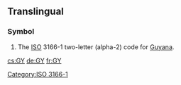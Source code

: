 {{also|gy|Gy|.gy}}
==Translingual==

===Symbol===
{{head|mul|symbol}}
# The [[ISO]] 3166-1 two-letter (alpha-2) code for [[Guyana]].

[[Category:ISO 3166-1]]

[[cs:GY]]
[[de:GY]]
[[fr:GY]]